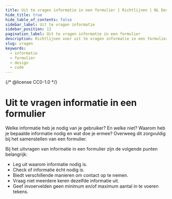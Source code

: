 ```yaml
---
title: Uit te vragen informatie in een formulier | Richtlijnen | NL Design System
hide_title: true
hide_table_of_contents: false
sidebar_label: Uit te vragen informatie
sidebar_position: 11
pagination_label: Uit te vragen informatie in een formulier
description: Richtlijnen voor uit te vragen informatie in een formulier.
slug: vragen
keywords:
  - informatie
  - formulier
  - design
  - code
---
```


{/* @license CC0-1.0 */}


# Uit te vragen informatie in een formulier

Welke informatie heb je nodig van je gebruiker? En welke niet? Waarom heb je bepaalde informatie nodig en wat doe je ermee? Overweeg dit zorgvuldig bij het samenstellen van een formulier.

Bij het uitvragen van informatie in een formulier zijn de volgende punten belangrijk:

- Leg uit waarom informatie nodig is.
- Check of informatie ècht nodig is.
- Biedt verschillende manieren om contact op te nemen.
- Vraag niet meerdere keren dezelfde informatie uit.
- Geef invoervelden geen minimum en/of maximum aantal in te voeren tekens.

<QuestionWhy />
<QuestionWhyCode />

<QuestionNeeded />
<QuestionNeededCode />

<QuestionContact />
<QuestionContactCode />

<QuestionDouble />
<QuestionDoubleCode />

<QuestionMinMax />
<QuestionMinMaxCode />

<FormFooterInfo />
